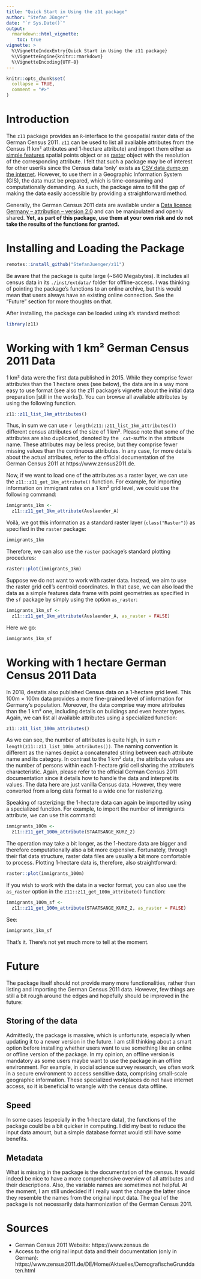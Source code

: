 ```yaml
---
title: "Quick Start in Using the z11 package"
author: "Stefan Jünger"
date: "`r Sys.Date()`"
output: 
  rmarkdown::html_vignette:
    toc: true
vignette: >
  %\VignetteIndexEntry{Quick Start in Using the z11 package}
  %\VignetteEngine{knitr::rmarkdown}
  %\VignetteEncoding{UTF-8}
---
```


```r
knitr::opts_chunk$set(
  collapse = TRUE,
  comment = "#>"
)
```

# Introduction
The `z11` package provides an `R`-interface to the geospatial raster data of the German Census 2011. `z11` can be used to list all available attributes from the Census (1 km² attributes and 1-hectare attribute) and import them either as [simple features](https://r-spatial.github.io/sf/) spatial points object or as [raster](https://cran.r-project.org/web/packages/raster/index.html) object with the resolution of the corresponding attribute. I felt that such a package may be of interest for other userRs since the Census data 'only' exists as [CSV data dump on the internet](https://www.zensus2011.de/DE/Home/Aktuelles/DemografischeGrunddaten.html). However, to use them in a Geographic Information System (GIS), the data must be prepared, which is time-consuming and computationally demanding. As such, the package aims to fill the gap of making the data easily accessible by providing a straightforward method.

Generally, the German Census 2011 data are available under a [Data licence Germany – attribution – version 2.0](https://www.govdata.de/dl-de/by-2-0) and can be manipulated and openly shared. **Yet, as part of this package, use them at your own risk and do not take the results of the functions for granted.**

# Installing and Loading the Package

```r
remotes::install_github("StefanJuenger/z11")
```

Be aware that the package is quite large (~640 Megabytes). It includes all census data in its `./inst/extdata/` folder for offline-access. I was thinking of pointing the package's functions to an online archive, but this would mean that users always have an existing online connection. See the "Future" section for more thoughts on that. 

After installing, the package can be loaded using `R`'s standard method:

```r
library(z11)
```

# Working with 1 km² German Census 2011 Data
1 km² data were the first data published in 2015. While they comprise fewer attributes than the 1 hectare ones (see below), the data are in a way more easy to use format (see also the z11 package's vignette about the initial data preparation [still in the works]). You can browse all available attributes by using the following function.

```r
z11::z11_list_1km_attributes()
```

Thus, in sum we can use `r length(z11::z11_list_1km_attributes())` different census attributes of the size of 1 km². Please note that some of the attributes are also duplicated, denoted by the `_cat`-suffix in the attribute name. These attributes may be less precise, but they comprise fewer missing values than the continuous attributes. In any case, for more details about the actual attributes, refer to the official documentation of the German Census 2011 at https://www.zensus2011.de.

Now, if we want to load one of the attributes as a raster layer, we can use the `z11::z11_get_1km_attribute()` function. For example, for importing information on immigrant rates on a 1 km² grid level, we could use the following command:

```r
immigrants_1km <-
  z11::z11_get_1km_attribute(Auslaender_A)
```

Voilà, we got this information as a standard raster layer (`class("Raster")`) as specified in the `raster` package:

```r
immigrants_1km
```

Therefore, we can also use the `raster` package's standard plotting procedures:

```r
raster::plot(immigrants_1km)
```

Suppose we do not want to work with raster data. Instead, we aim to use the raster grid cell's centroid coordinates. In that case, we can also load the data as a simple features data frame with point geometries as specified in the `sf` package by simply using the option `as_raster`:

```r
immigrants_1km_sf <-
  z11::z11_get_1km_attribute(Auslaender_A, as_raster = FALSE)
```

Here we go:

```r
immigrants_1km_sf
```

# Working with 1 hectare German Census 2011 Data
In 2018, destatis also published Census data on a 1-hectare grid level. This 100m $\times$ 100m data provides a more fine-grained level of information for Germany's population. Moreover, the data comprise way more attributes than the 1 km² one, including details on buildings and even heater types. Again, we can list all available attributes using a specialized function:

```r
z11::z11_list_100m_attributes()
```

As we can see, the number of attributes is quite high, in sum `r length(z11::z11_list_100m_attributes())`. The naming convention is different as the names depict a concatenated string between each attribute name and its category. In contrast to the 1 km² data, the attribute values are the number of persons within each 1-hectare grid cell sharing the attribute's characteristic. Again, please refer to the official German Census 2011 documentation since it details how to handle the data and interpret its values. The data here are just vanilla Census data. However, they were converted from a long data format to a wide one for rasterizing.

Speaking of rasterizing: the 1-hectare data can again be imported by using a specialized function. For example, to import the number of immigrants attribute, we can use this command:

```r
immigrants_100m <-
  z11::z11_get_100m_attribute(STAATSANGE_KURZ_2)
```

The operation may take a bit longer, as the 1-hectare data are bigger and therefore computationally also a bit more expensive. Fortunately, through their flat data structure, raster data files are usually a bit more comfortable to process. Plotting 1-hectare data is, therefore, also straightforward:

```r
raster::plot(immigrants_100m)
```

If you wish to work with the data in a vector format, you can also use the `as_raster` option in the `z11::z11_get_100m_attribute()` function:

```r
immigrants_100m_sf <-
  z11::z11_get_100m_attribute(STAATSANGE_KURZ_2, as_raster = FALSE)
```

See:

```r
immigrants_1km_sf
```

That's it. There's not yet much more to tell at the moment.

# Future
The package itself should not provide many more functionalities, rather than listing and importing the German Census 2011 data. However, few things are still a bit rough around the edges and hopefully should be improved in the future:

## Storing of the data
Admittedly, the package is massive, which is unfortunate, especially when updating it to a newer version in the future. I am still thinking about a smart option before installing whether users want to use something like an online or offline version of the package. In my opinion, an offline version is mandatory as some users maybe want to use the package in an offline environment. For example, in social science survey research, we often work in a secure environment to access sensitive data, comprising small-scale geographic information. These specialized workplaces do not have internet access, so it is beneficial to wrangle with the census data offline.

## Speed
In some cases (especially in the 1-hectare data), the functions of the package could be a bit quicker in computing. I did my best to reduce the input data amount, but a simple database format would still have some benefits.

## Metadata
What is missing in the package is the documentation of the census. It would indeed be nice to have a more comprehensive overview of all attributes and their descriptions. Also, the variable names are sometimes not helpful. At the moment, I am still undecided if I really want the change the latter since they resemble the names from the original input data. The goal of the package is not necessarily data harmonization of the German Census 2011.


# Sources

- German Census 2011 Website: https://www.zensus.de
- Access to the original input data and their documentation (only in German): https://www.zensus2011.de/DE/Home/Aktuelles/DemografischeGrunddaten.html

